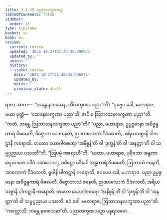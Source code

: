 ```yaml
---
title: 3.1.15 ပညာလက္ခဏပဉှ
tableOfContents: false
sidebar:
  order: 15
type: tipitaka
basket: su
book: mi
review:
  current: review
  updated: '2025-10-27T21:48:45.406971'
  updated_by: ''
  notes: ''
  history:
  - state: review
    date: '2025-10-27T21:48:45.406971'
    updated_by: ''
    notes: ''
    previous_state: draft
---
```



<ReviewStatus review={frontmatter.review} showDetails={true} />

<HypothesisAnnotation frontmatter={frontmatter} />

<DynamicBreadcrumb />

<Division number="38" book="mi" e="ch" v="28">

<Paragraph number="168" book="mi">
ရာဇာ အာဟ—  “ဘန္တေ နာဂသေန, ကိံလက္ခဏာ ပညာ”တိ? “ပုဗ္ဗေဝ ခေါ, မဟာရာဇ, မယာ ဝုတ္တံ—  ‘ဆေဒနလက္ခဏာ ပညာ’တိ, အပိ စ ဩဘာသနလက္ခဏာ ပညာ”တိ. “ကထံ, ဘန္တေ, ဩဘာသနလက္ခဏာ ပညာ”တိ? “ပညာ, မဟာရာဇ, ဥပ္ပဇ္ဇမာနာ အဝိဇ္ဇန္ဓကာရံ ဝိဓမေတိ, ဝိဇ္ဇောဘာသံ ဇနေတိ, ဉာဏာလောကံ ဝိဒံသေတိ, အရိယသစ္စာနိ ပါကဋာနိ ကရောတိ. တတော ယောဂါဝစရော ‘အနိစ္စန်’တိ ဝါ ‘ဒုက္ခန်’တိ ဝါ ‘အနတ္တာ’တိ ဝါ သမ္မပ္ပညာယ ပဿတီ”တိ.
</Paragraph>

<Paragraph number="169" book="mi">
“ဩပမ္မံ ကရောဟီ”တိ. “ယထာ, မဟာရာဇ, ပုရိသော အန္ဓကာရေ ဂေဟေ ပဒီပံ ပဝေသေယျ, ပဝိဋ္ဌော ပဒီပေါ အန္ဓကာရံ ဝိဓမေတိ, ဩဘာသံ ဇနေတိ, အာလောကံ ဝိဒံသေတိ, ရူပါနိ ပါကဋာနိ ကရောတိ; ဧဝမေဝ ခေါ, မဟာရာဇ, ပညာ ဥပ္ပဇ္ဇမာနာ အဝိဇ္ဇန္ဓကာရံ ဝိဓမေတိ, ဝိဇ္ဇောဘာသံ ဇနေတိ, ဉာဏာလောကံ ဝိဒံသေတိ, အရိယသစ္စာနိ ပါကဋာနိ ကရောတိ. တတော ယောဂါဝစရော ‘အနိစ္စန်’တိ ဝါ ‘ဒုက္ခန်’တိ ဝါ ‘အနတ္တာ’တိ ဝါ သမ္မပ္ပညာယ ပဿတိ. ဧဝံ ခေါ, မဟာရာဇ, ဩဘာသနလက္ခဏာ ပညာ”တိ.
</Paragraph>

<Paragraph number="170" book="mi">
“ကလ္လောသိ, ဘန္တေ နာဂသေနာ”တိ.

</Paragraph>
</Division>

<Paragraph number="171" type="center" book="mi">
ပညာလက္ခဏပဉှော ပန္နရသမော.
</Paragraph>